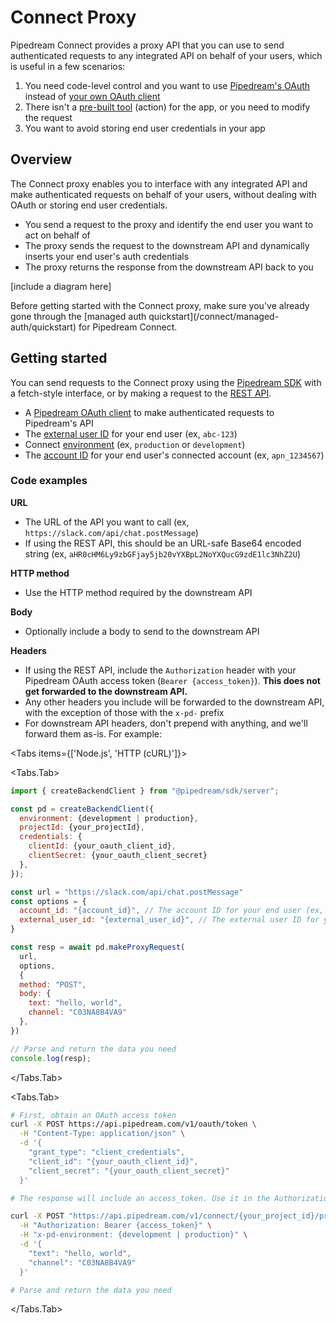 
# Connect Proxy

Pipedream Connect provides a proxy API that you can use to send authenticated requests to any integrated API on behalf of your users, which is useful in a few scenarios:

1. You need code-level control and you want to use [Pipedream's OAuth](/connect/managed-auth/oauth-clients#using-pipedream-oauth) instead of [your own OAuth client](/connect/managed-auth/oauth-clients#using-a-custom-oauth-client)
2. There isn't a [pre-built tool](/connect/components) (action) for the app, or you need to modify the request
3. You want to avoid storing end user credentials in your app

## Overview

The Connect proxy enables you to interface with any integrated API and make authenticated requests on behalf of your users, without dealing with OAuth or storing end user credentials.

- You send a request to the proxy and identify the end user you want to act on behalf of
- The proxy sends the request to the downstream API and dynamically inserts your end user's auth credentials
- The proxy returns the response from the downstream API back to you

[include a diagram here]

<Callout type="info">
Before getting started with the Connect proxy, make sure you've already gone through the [managed auth quickstart](/connect/managed-auth/quickstart) for Pipedream Connect.
</Callout>

## Getting started

You can send requests to the Connect proxy using the [Pipedream SDK](/connect/sdk) with a fetch-style interface, or by making a request to the [REST API](/rest-api/connect/proxy).

- A [Pipedream OAuth client](/rest-api/auth#oauth) to make authenticated requests to Pipedream's API
- The [external user ID](/connect/api#external-users) for your end user (ex, `abc-123`)
- Connect [environment](/connect/environments) (ex, `production` or `development`)
- The [account ID](docs/connect/api#accounts) for your end user's connected account (ex, `apn_1234567`)

### Code examples

**URL**

- The URL of the API you want to call (ex, `https://slack.com/api/chat.postMessage`)
- If using the REST API, this should be an URL-safe Base64 encoded string (ex, `aHR0cHM6Ly9zbGFjay5jb20vYXBpL2NoYXQucG9zdE1lc3NhZ2U`)

**HTTP method**

- Use the HTTP method required by the downstream API

**Body**

- Optionally include a body to send to the downstream API

**Headers**

- If using the REST API, include the `Authorization` header with your Pipedream OAuth access token (`Bearer {access_token}`). **This does not get forwarded to the downstream API.**
- Any other headers you include will be forwarded to the downstream API, with the exception of those with the `x-pd-` prefix
- For downstream API headers, don't prepend with anything, and we'll forward them as-is. For example:


<Tabs items={['Node.js', 'HTTP (cURL)']}>

<Tabs.Tab>
```javascript
import { createBackendClient } from "@pipedream/sdk/server";

const pd = createBackendClient({
  environment: {development | production},
  projectId: {your_projectId},
  credentials: {
    clientId: {your_oauth_client_id},
    clientSecret: {your_oauth_client_secret}
  },
});

const url = "https://slack.com/api/chat.postMessage"
const options = {
  account_id: "{account_id}", // The account ID for your end user (ex, apn_1234567)
  external_user_id: "{external_user_id}", // The external user ID for your end user
}

const resp = await pd.makeProxyRequest(
  url,
  options,
  {
  method: "POST",
  body: {
    text: "hello, world",
    channel: "C03NA8B4VA9"
  },
})

// Parse and return the data you need
console.log(resp);
```
</Tabs.Tab>

<Tabs.Tab>
```bash
# First, obtain an OAuth access token
curl -X POST https://api.pipedream.com/v1/oauth/token \
  -H "Content-Type: application/json" \
  -d '{
    "grant_type": "client_credentials",
    "client_id": "{your_oauth_client_id}",
    "client_secret": "{your_oauth_client_secret}"
  }'

# The response will include an access_token. Use it in the Authorization header below.

curl -X POST "https://api.pipedream.com/v1/connect/{your_project_id}/proxy/{url_safe_base64_encoded_url}?external_user_id={external_user_id}&account_id={apn_xxxxxxx}" \
  -H "Authorization: Bearer {access_token}" \
  -H "x-pd-environment: {development | production}" \
  -d '{
    "text": "hello, world",
    "channel": "C03NA8B4VA9"
  }'

# Parse and return the data you need
```
</Tabs.Tab>

</Tabs>